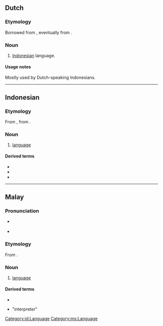 {{also|Bahasa}}
==Dutch==

===Etymology===
Borrowed from {{bor|nl|id|bahasa|notext=1}}, eventually from {{der|nl|sa|भाषा||language}}.

===Noun===
{{nl-noun|n|-|-}}

# {{lb|nl|slang}} [[Indonesian]] language.

====Usage notes====
Mostly used by Dutch-speaking Indonesians.

----

==Indonesian==

===Etymology===
From {{etyl|ms|id}} {{m|ms|bahasa}}, from {{etyl|sa|id}} {{m|sa|भाषा||language}}.

===Noun===
{{id-noun}}

# [[language]] {{gloss|system of communication using words or symbols}}

====Derived terms====
* {{l|id|bahasa Indonesia}}
* {{l|id|juru bahasa}}
* {{l|id|pakar bahasa}}

[[Category:id:Language]]

----

==Malay==

===Pronunciation===
* {{a|Johor-Selangor}} {{IPA|/bahasə/|lang=ms}}
* {{a|Riau-Lingga}} {{IPA|/bahasa/|lang=ms}}

===Etymology===
From {{etyl|sa|ms}} {{m|sa|भाषा||language}}.

===Noun===
{{ms-noun|j=بهاس}}

# [[language]] {{gloss|system of communication using words or symbols}}

====Derived terms====
* {{l|ms|bahasa Melayu}}
* {{l|ms|jurubahasa}} "interpreter"

[[Category:ms:Language]]